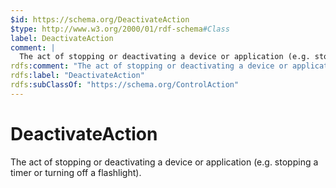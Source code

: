 ```yaml
---
$id: https://schema.org/DeactivateAction
$type: http://www.w3.org/2000/01/rdf-schema#Class
label: DeactivateAction
comment: |
  The act of stopping or deactivating a device or application (e.g. stopping a timer or turning off a flashlight).
rdfs:comment: "The act of stopping or deactivating a device or application (e.g. stopping a timer or turning off a flashlight)."
rdfs:label: "DeactivateAction"
rdfs:subClassOf: "https://schema.org/ControlAction"
---
```


# DeactivateAction

The act of stopping or deactivating a device or application (e.g. stopping a timer or turning off a flashlight).

